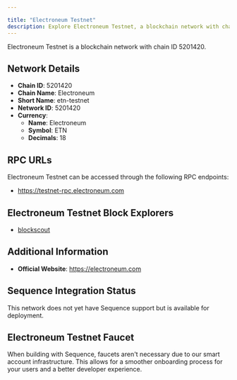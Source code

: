 ```yaml
---

title: "Electroneum Testnet"
description: Explore Electroneum Testnet, a blockchain network with chain ID 5201420. Learn about its native currency, Electroneum, and how to interact with the network.
---
```




Electroneum Testnet is a blockchain network with chain ID 5201420.

## Network Details

- **Chain ID**: 5201420
- **Chain Name**: Electroneum
- **Short Name**: etn-testnet
- **Network ID**: 5201420
- **Currency**: 
  - **Name**: Electroneum
  - **Symbol**: ETN
  - **Decimals**: 18

## RPC URLs

Electroneum Testnet can be accessed through the following RPC endpoints:

- https://testnet-rpc.electroneum.com

## Electroneum Testnet Block Explorers

- [blockscout](https://blockexplorer.thesecurityteam.rocks)

## Additional Information

- **Official Website**: https://electroneum.com

## Sequence Integration Status

This network does not yet have Sequence support but is available for deployment.

## Electroneum Testnet Faucet

When building with Sequence, faucets aren't necessary due to our smart account infrastructure. This allows for a smoother onboarding process for your users and a better developer experience.
